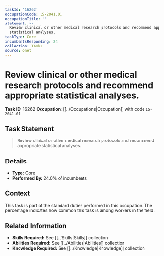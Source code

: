 ```yaml
---
taskId: '16262'
occupationCode: 15-2041.01
occupationTitle: ''
statement: >-
  Review clinical or other medical research protocols and recommend appropriate
  statistical analyses.
taskType: Core
incumbentsResponding: 24
collection: Tasks
source: onet
---
```

# Review clinical or other medical research protocols and recommend appropriate statistical analyses.

**Task ID:** 16262
**Occupation:** [[../Occupations|Occupation]] with code `15-2041.01`

## Task Statement

> Review clinical or other medical research protocols and recommend appropriate statistical analyses.

## Details

- **Type:** Core
- **Performed By:** 24.0% of incumbents

## Context

This task is part of the standard duties performed in this occupation. The percentage indicates how common this task is among workers in the field.

## Related Information

- **Skills Required:** See [[../Skills|Skills]] collection
- **Abilities Required:** See [[../Abilities|Abilities]] collection
- **Knowledge Required:** See [[../Knowledge|Knowledge]] collection
